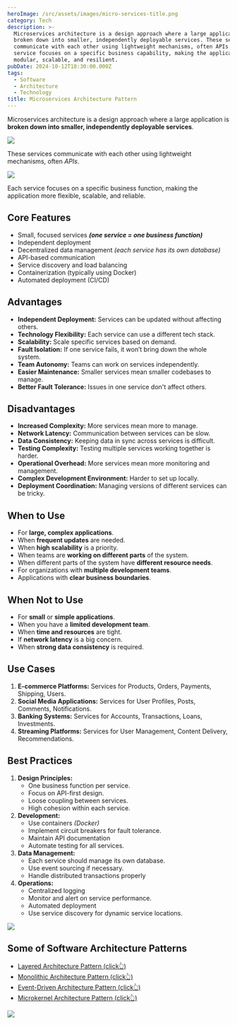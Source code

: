 ```yaml
---
heroImage: /src/assets/images/micro-services-title.png
category: Tech
description: >-
  Microservices architecture is a design approach where a large application is
  broken down into smaller, independently deployable services. These services
  communicate with each other using lightweight mechanisms, often APIs. Each
  service focuses on a specific business capability, making the application more
  modular, scalable, and resilient.
pubDate: 2024-10-12T18:30:00.000Z
tags:
  - Software
  - Architecture
  - Technology
title: Microservices Architecture Pattern
---
```


Microservices architecture is a design approach where a large application is **broken down into smaller, independently deployable services**.

![](../../../assets/images/infomation/save-micor.webp)

These services communicate with each other using lightweight mechanisms, often _APIs_.

![](../../../assets/images/infomation/mermaid-diagram-20241020182813.png)

Each service focuses on a specific business function, making the application more flexible, scalable, and reliable.

## Core Features

- Small, focused services **_(one service = one business function)_**
- Independent deployment
- Decentralized data management _(each service has its own database)_
- API-based communication
- Service discovery and load balancing
- Containerization (typically using Docker)
- Automated deployment (CI/CD)

## Advantages

- **Independent Deployment:** Services can be updated without affecting others.
- **Technology Flexibility:** Each service can use a different tech stack.
- **Scalability:** Scale specific services based on demand.
- **Fault Isolation:** If one service fails, it won’t bring down the whole system.
- **Team Autonomy:** Teams can work on services independently.
- **Easier Maintenance:** Smaller services mean smaller codebases to manage.
- **Better Fault Tolerance:** Issues in one service don't affect others.

## Disadvantages

- **Increased Complexity:** More services mean more to manage.
- **Network Latency:** Communication between services can be slow.
- **Data Consistency:** Keeping data in sync across services is difficult.
- **Testing Complexity:** Testing multiple services working together is harder.
- **Operational Overhead:** More services mean more monitoring and management.
- **Complex Development Environment:** Harder to set up locally.
- **Deployment Coordination:** Managing versions of different services can be tricky.

## When to Use

- For **large, complex applications**.
- When **frequent updates** are needed.
- When **high scalability** is a priority.
- When teams are **working on different parts** of the system.
- When different parts of the system have **different resource needs**.
- For organizations with **multiple development teams**.
- Applications with **clear business boundaries**.

## When Not to Use

- For **small** or **simple applications**.
- When you have a **limited development team**.
- When **time and resources** are tight.
- If **network latency** is a big concern.
- When **strong data consistency** is required.

## Use Cases

1. **E-commerce Platforms:** Services for Products, Orders, Payments, Shipping, Users.
2. **Social Media Applications:** Services for User Profiles, Posts, Comments, Notifications.
3. **Banking Systems:** Services for Accounts, Transactions, Loans, Investments.
4. **Streaming Platforms:** Services for User Management, Content Delivery, Recommendations.

## Best Practices

1. **Design Principles:**
   - One business function per service.
   - Focus on API-first design.
   - Loose coupling between services.
   - High cohesion within each service.
2. **Development:**
   - Use containers _(Docker)_
   - Implement circuit breakers for fault tolerance.
   - Maintain API documentation
   - Automate testing for all services.
3. **Data Management:**
   - Each service should manage its own database.
   - Use event sourcing if necessary.
   - Handle distributed transactions properly
4. **Operations:**
   - Centralized logging
   - Monitor and alert on service performance.
   - Automated deployment
   - Use service discovery for dynamic service locations.

![](../../../assets/images/infomation/mermaid-diagram-20241020182341.png)

## Some of Software Architecture Patterns

- [Layered Architecture Pattern (click👆)](https://pranshu.tech/post/software-architecture-pattern/layered-architecture-pattern/)
- [Monolithic Architecture Pattern (click👆)](https://pranshu.tech/post/software-architecture-pattern/monolithic-architecture-pattern/)
- [Event-Driven Architecture Pattern (click👆)](https://pranshu.tech/post/post/software-architecture-pattern/event-driven-architecture-pattern/)
- [Microkernel Architecture Pattern (click👆)](https://pranshu.tech/post/software-architecture-pattern/microkernel-architecture-pattern/)

![](../../../assets/images/infomation/types-of-archetecture.png)
